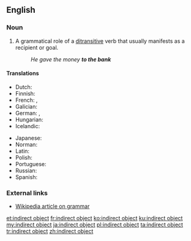 ==English==
{{wikipedia}}

===Noun===
{{en-noun|head=[[indirect]] [[object]]}}

# {{context|grammar|lang=en}} A grammatical role of a [[ditransitive]] verb that usually manifests as a recipient or goal.
#: ''He gave the money '''to the bank'''''

====Translations====
{{trans-top|grammatical term}}
* Dutch: {{t|nl|meewerkend voorwerp|n}}
* Finnish: {{t|fi|epäsuora objekti}}
* French: {{t|fr|complément d'object indirect|m}}, {{t|fr|C.O.I.|m}}
* Galician: {{t|gl|obxecto indirecto|m}}
* German: {{t|de|Dativobjekt|n}}, {{t|de|indirektes Objekt|n}}
* Hungarian: {{t+|hu|részeshatározó}}
* Icelandic: {{t|is|óbeint andlag|n}}
{{trans-mid}}
* Japanese: {{t|ja|間接目的語|tr=かくせつもくてきご, kansetsu mokutekigo|sc=Jpan}}
* Norman: {{t|nrf|objet îndirect|m}}
* Latin: {{t|la|res obliqua|f}}
* Polish: {{t|pl|dopełnienie dalsze|n}}
* Portuguese: {{t+|pt|objeto indireto|m}}
* Russian: {{t|ru|ко́свенное дополне́ние|n}}
* Spanish: {{t|es|complemento indirecto|m}}
{{trans-bottom}}

===External links===
* [[w:grammar|Wikipedia article on grammar]]

[[et:indirect object]]
[[fr:indirect object]]
[[ko:indirect object]]
[[ku:indirect object]]
[[my:indirect object]]
[[ja:indirect object]]
[[pl:indirect object]]
[[ta:indirect object]]
[[tr:indirect object]]
[[zh:indirect object]]